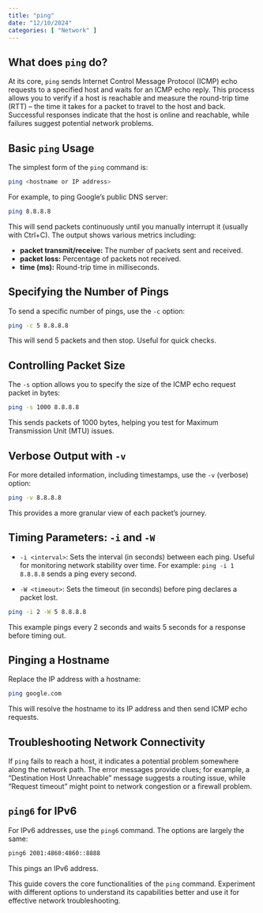 ```yaml
---
title: "ping"
date: "12/10/2024"
categories: [ "Network" ]
---
```

## What does `ping` do?

At its core, `ping` sends Internet Control Message Protocol (ICMP) echo requests to a specified host and waits for an ICMP echo reply.  This process allows you to verify if a host is reachable and measure the round-trip time (RTT) – the time it takes for a packet to travel to the host and back.  Successful responses indicate that the host is online and reachable, while failures suggest potential network problems.

## Basic `ping` Usage

The simplest form of the `ping` command is:

```bash
ping <hostname or IP address>
```

For example, to ping Google's public DNS server:

```bash
ping 8.8.8.8
```

This will send packets continuously until you manually interrupt it (usually with Ctrl+C).  The output shows various metrics including:

* **packet transmit/receive:**  The number of packets sent and received.
* **packet loss:** Percentage of packets not received.
* **time (ms):** Round-trip time in milliseconds.


## Specifying the Number of Pings

To send a specific number of pings, use the `-c` option:

```bash
ping -c 5 8.8.8.8
```

This will send 5 packets and then stop.  Useful for quick checks.

## Controlling Packet Size

The `-s` option allows you to specify the size of the ICMP echo request packet in bytes:

```bash
ping -s 1000 8.8.8.8
```

This sends packets of 1000 bytes, helping you test for Maximum Transmission Unit (MTU) issues.

## Verbose Output with `-v`

For more detailed information, including timestamps, use the `-v` (verbose) option:


```bash
ping -v 8.8.8.8
```

This provides a more granular view of each packet's journey.


## Timing Parameters: `-i` and `-W`

* `-i <interval>`: Sets the interval (in seconds) between each ping.  Useful for monitoring network stability over time. For example: `ping -i 1 8.8.8.8` sends a ping every second.

* `-W <timeout>`: Sets the timeout (in seconds) before ping declares a packet lost.


```bash
ping -i 2 -W 5 8.8.8.8
```

This example pings every 2 seconds and waits 5 seconds for a response before timing out.


## Pinging a Hostname

Replace the IP address with a hostname:


```bash
ping google.com
```

This will resolve the hostname to its IP address and then send ICMP echo requests.


## Troubleshooting Network Connectivity

If `ping` fails to reach a host, it indicates a potential problem somewhere along the network path.  The error messages provide clues; for example, a "Destination Host Unreachable" message suggests a routing issue, while "Request timeout" might point to network congestion or a firewall problem.



##  `ping6` for IPv6

For IPv6 addresses, use the `ping6` command.  The options are largely the same:


```bash
ping6 2001:4860:4860::8888
```

This pings an IPv6 address.


This guide covers the core functionalities of the `ping` command.  Experiment with different options to understand its capabilities better and use it for effective network troubleshooting.

